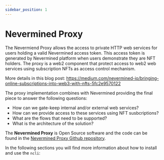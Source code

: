 ```yaml
---
sidebar_position: 1
---
```


# Nevermined Proxy

The Nevermiend Proxy allows the access to private HTTP web services for users holding a valid Nevermined access token. This access token is 
generated by Nevermined platform when users demonstrate they are NFT holders. The proxy is a web2 component that protect access 
to web2 web services using subscription NFTs as access control mechanism.

More details in this blog post:
https://medium.com/nevermined-io/bringing-online-subscriptions-into-web3-with-nfts-5fc2e9570122

The proxy implementation combines with Nevermined providing the final piece to answer the following questions:

- How can we gate-keep internal and/or external web services?
- How can we provide access to these services using NFT susbcriptions?
- What are the flows that need to be supported?
- What is the architecture of the solution?

The **Nevermined Proxy** is Open Source software and the code can be found in the [Nevermined Proxy Github repository](https://github.com/nevermined-io/proxy/).

In the following sections you will find more information about how to install and use the `ncli`:



<DocCardList />


